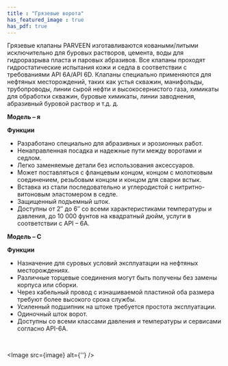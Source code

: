 ```yaml
---
title : "Грязевые ворота"
has_featured_image : true
has_pdf: true
---
```


Грязевые клапаны PARVEEN изготавливаются коваными/литыми исключительно для буровых растворов, цемента, воды для гидроразрыва пласта и паровых абразивов. Все клапаны проходят гидростатические испытания кожи и седла в соответствии с требованиями API 6A/API 6D. Клапаны специально применяются для нефтяных месторождений, таких как устья скважин, манифольды, трубопроводы, линии сырой нефти и высокосернистого газа, химикаты для обработки скважин, буровые химикаты, линии заводнения, абразивный буровой раствор и т.д. д.

**Модель – я**

**Функции**

*   Разработано специально для абразивных и эрозионных работ.
*   Ненаправленная посадка и надежные пути между воротами и седлом.
*   Легко заменяемые детали без использования аксессуаров.
*   Может поставляться с фланцевым концом, концом с молотковым соединением, резьбовым концом и концом для сварки встык.
*   Вставка из стали последовательно и углеродистой с нитритно-витоновым эластомером в седле.
*   Защищенный подъемный шток.
*   Доступны от 2″ до 6″ со всеми характеристиками температуры и давления, до 10 000 фунтов на квадратный дюйм, услуги в соответствии с API – 6A.

**Модель – С**

**Функции**

*   Назначение для суровых условий эксплуатации на нефтяных месторождениях.
*   Различные торцевые соединения могут быть получены без замены корпуса или сборки.
*   Через кабельный провод с изнашиваемой пластиной оба размера требуют более высокого срока службы.
*   Усиленный подшипник на штоке требуется простота эксплуатации.
*   Одиночный шток ворот.
*   Доступны со всеми классами давления и температуры и сервисами согласно API-6A.

<br />

<Image src={image} alt={''} />